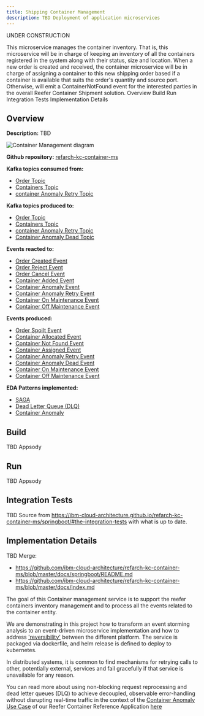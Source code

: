 ```yaml
---
title: Shipping Container Management
description: TBD Deployment of application microservices
---
```


<InlineNotification kind="warning">UNDER CONSTRUCTION</InlineNotification>

<PageDescription>
This microservice manages the container inventory. That is, this microservice will be in charge of keeping an inventory of all the containers registered in the system along with their status, size and location. When a new order is created and received, the container microservice will be in charge of assigning a container to this new shipping order based if a container is available that suits the order's quantity and source port. Otherwise, will emit a ContainerNotFound event for the interested parties in the overall Reefer Container Shipment solution.
</PageDescription>

<AnchorLinks>
  <AnchorLink>Overview</AnchorLink>
  <AnchorLink>Build</AnchorLink>
  <AnchorLink>Run</AnchorLink>
  <AnchorLink>Integration Tests</AnchorLink>
  <AnchorLink>Implementation Details</AnchorLink>
</AnchorLinks>

## Overview

**Description:** TBD

![Container Management diagram](images/microservice-overview-container-management.png)

**Github repository:** [refarch-kc-container-ms](https://github.com/ibm-cloud-architecture/refarch-kc-container-ms)

**Kafka topics consumed from:**

- [Order Topic](#orders-topic)
- [Containers Topic](#containers-topic)
- [container Anomaly Retry Topic](#container-anomaly-retry-topic)

**Kafka topics produced to:**

- [Order Topic](#orders-topic)
- [Containers Topic](#containers-topic)
- [container Anomaly Retry Topic](#container-anomaly-retry-topic)
- [Container Anomaly Dead Topic](#container-anomaly-dead-topic)

**Events reacted to:**

- [Order Created Event](#order-created-event)
- [Order Reject Event](#order-reject-event)
- [Order Cancel Event](#order-cancel-event)
- [Container Added Event](#container-added-event)
- [Container Anomaly Event](#container-anomaly-event)
- [Container Anomaly Retry Event](#container-anomaly-retry-event)
- [Container On Maintenance Event](#container-on-maintenance-event)
- [Container Off Maintenance Event](#container-off-maintenance-event)

**Events produced:**

- [Order Spoilt Event](#order-spoilt-event)
- [Container Allocated Event](#container-allocated-event)
- [Container Not Found Event](#container-not-found-event)
- [Container Assigned Event](#container-assigned-event)
- [Container Anomaly Retry Event](#container-anomaly-retry-event)
- [Container Anomaly Dead Event](#container-anomaly-dead-event)
- [Container On Maintenance Event](#container-on-maintenance-event)
- [Container Off Maintenance Event](#container-off-maintenance-event)

**EDA Patterns implemented:**

- [SAGA](#saga)
- [Dead Letter Queue (DLQ)](#dead-letter-queue(dlq))
- [Container Anomaly](#container-anomaly)

## Build

TBD Appsody

## Run

TBD Appsody

## Integration Tests

TBD Source from https://ibm-cloud-architecture.github.io/refarch-kc-container-ms/springboot/#the-integration-tests with what is up to date.

## Implementation Details

TBD Merge:
- https://github.com/ibm-cloud-architecture/refarch-kc-container-ms/blob/master/docs/springboot/README.md
- https://github.com/ibm-cloud-architecture/refarch-kc-container-ms/blob/master/docs/index.md

The goal of this Container management service is to support the reefer containers inventory management and to process all the events related to the container entity.

We are demonstrating in this project how to transform an event storming analysis to an event-driven microservice implementation and how to address ['reversibility'](https://www.ibm.com/cloud/garage/practices/run/reversibility-in-the-cloud) between the different platform. The service is packaged via dockerfile, and helm release is defined to deploy to kubernetes.

In distributed systems, it is common to find mechanisms for retrying calls to other, potentially external, services and fail gracefully if that service is unavailable for any reason.

You can read more about using non-blocking request reprocessing and dead letter queues (DLQ) to achieve decoupled, observable error-handling without disrupting real-time traffic in the context of the [Container Anomaly Use Case](#container-anomaly) of our Reefer Container Reference Application [here](https://ibm-cloud-architecture.github.io/refarch-kc/dlq/dlq)
